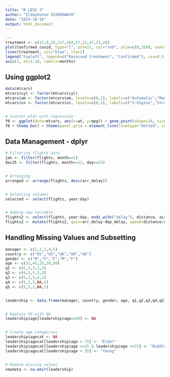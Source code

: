 ---
title: "R LESS 3"
author: "Ildephonse IGIRUKWAYO"
date: "2025-10-16"
output: html_document
---

```{r setup, include=FALSE, echo=TRUE}
---
treatment <- c(12,0,26,217,104,57,12,47,23,20)
plot(Confirmed_covid, type="l", pch=21, col="red", ylim=c(0,350), xaxt="n", ylab="Number of patients", main="Confirmed cases Vs treatment")
lines(treatment, col="blue", lty=2)
legend("topleft", legend=c("Received treatment", "Confirmed"), cex=0.5, fill=c("blue","red"))
axis(1, at=1:10, labels=months)
```


## Using ggplot2


```{r ggplot_example, echo=TRUE}
data(mtcars)
mtcars$cyl <- factor(mtcars$cyl)
mtcars$am <- factor(mtcars$am, levels=c(0,1), labels=c("Automatic","Manual"))
mtcars$vs <- factor(mtcars$vs, levels=c(0,1), labels=c("V-Engine","Straight Engine"))


# Scatter plot with regression
f0 <- ggplot(data=mtcars, aes(x=wt, y=mpg)) + geom_point(shape=24, size=2) + geom_smooth(method="lm", color="blue")
f0 + theme_bw() + theme(panel.grid = element_line(linetype="dotted", color="black"))
```


## Data Management - dplyr


```{r dplyr_examples, echo=TRUE}
# Filtering flights data
jan <- filter(flights, month==1)
dec25 <- filter(flights, month==12, day==25)


# Arranging
arranged <- arrange(flights, desc(arr_delay))


# Selecting columns
selected <- select(flights, year:day)


# Adding new variable
flights2 <- select(flights, year:day, ends_with("delay"), distance, air_time)
flights2 <- mutate(flights2, gain=arr_delay-dep_delay, speed=distance/air_time*60)
```


## Handling Missing Values and Subsetting


```{r handling_missing, echo=TRUE}
manager <- c(1,2,3,4,5)
country <- c("US","US","UK","UK","UK")
gender <- c("M","F","F","M","F")
age <- c(32,45,25,39,99)
q1 <- c(5,3,3,3,2)
q2 <- c(4,5,5,3,2)
q3 <- c(5,2,5,4,1)
q4 <- c(5,5,5,NA,2)
q5 <- c(5,5,2,NA,1)


leadership <- data.frame(manager, country, gender, age, q1,q2,q3,q4,q5)


# Replace 99 with NA
leadership$age[leadership$age==99] <- NA


# Create age categories
leadership$agecat <- NA
leadership$agecat[leadership$age > 75] <- "Elder"
leadership$agecat[leadership$age >=35 & leadership$age <=75] <- "Middle Aged"
leadership$agecat[leadership$age < 35] <- "Young"


# Remove missing values
newdata <- na.omit(leadership)
```

